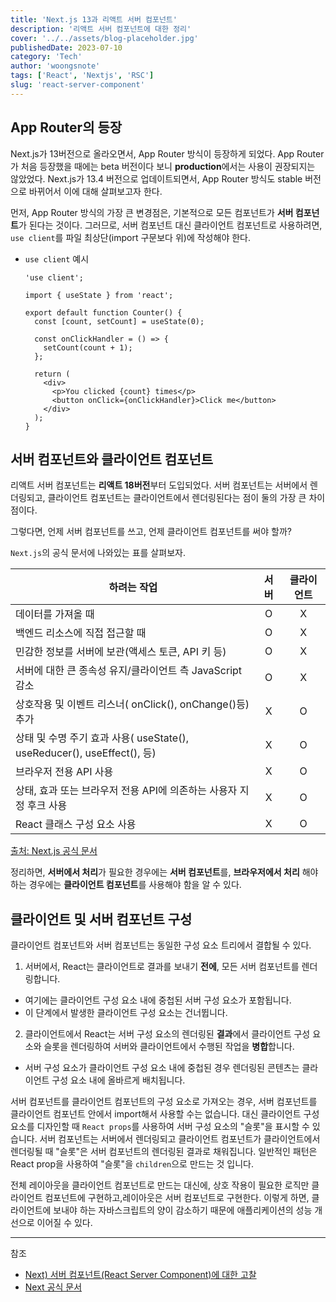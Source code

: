 ```yaml
---
title: 'Next.js 13과 리액트 서버 컴포넌트'
description: '리액트 서버 컴포넌트에 대한 정리'
cover: '../../assets/blog-placeholder.jpg'
publishedDate: 2023-07-10
category: 'Tech'
author: 'woongsnote'
tags: ['React', 'Nextjs', 'RSC']
slug: 'react-server-component'
---
```


## App Router의 등장

Next.js가 13버전으로 올라오면서, App Router 방식이 등장하게 되었다.
App Router가 처음 등장했을 때에는 beta 버전이다 보니 **production**에서는 사용이 권장되지는 않았었다.
Next.js가 13.4 버전으로 업데이트되면서, App Router 방식도 stable 버전으로 바뀌어서 이에 대해 살펴보고자 한다.

먼저, App Router 방식의 가장 큰 변경점은, 기본적으로 모든 컴포넌트가 **서버 컴포넌트**가 된다는 것이다.
그러므로, 서버 컴포넌트 대신 클라이언트 컴포넌트로 사용하려면, `use client`를 파일 최상단(import 구문보다 위)에 작성해야 한다.

- `use client` 예시

  ```tsx
  'use client';

  import { useState } from 'react';

  export default function Counter() {
    const [count, setCount] = useState(0);

    const onClickHandler = () => {
      setCount(count + 1);
    };

    return (
      <div>
        <p>You clicked {count} times</p>
        <button onClick={onClickHandler}>Click me</button>
      </div>
    );
  }
  ```

## 서버 컴포넌트와 클라이언트 컴포넌트

리액트 서버 컴포넌트는 **리액트 18버전**부터 도입되었다.
서버 컴포넌트는 서버에서 렌더링되고, 클라이언트 컴포넌트는 클라이언트에서 렌더링된다는 점이 둘의 가장 큰 차이점이다.

그렇다면, 언제 서버 컴포넌트를 쓰고, 언제 클라이언트 컴포넌트를 써야 할까?

`Next.js`의 공식 문서에 나와있는 표를 살펴보자.

| 하려는 작업                                                             | 서버 | 클라이언트 |
| ----------------------------------------------------------------------- | :--: | :--------: |
| 데이터를 가져올 때                                                      |  O   |     X      |
| 백엔드 리소스에 직접 접근할 때                                          |  O   |     X      |
| 민감한 정보를 서버에 보관(액세스 토큰, API 키 등)                       |  O   |     X      |
| 서버에 대한 큰 종속성 유지/클라이언트 측 JavaScript 감소                |  O   |     X      |
| 상호작용 및 이벤트 리스너( onClick(), onChange()등) 추가                |  X   |     O      |
| 상태 및 수명 주기 효과 사용( useState(), useReducer(), useEffect(), 등) |  X   |     O      |
| 브라우저 전용 API 사용                                                  |  X   |     O      |
| 상태, 효과 또는 브라우저 전용 API에 의존하는 사용자 지정 후크 사용      |  X   |     O      |
| React 클래스 구성 요소 사용                                             |  X   |     O      |

[출처: Next.js 공식 문서](https://nextjs.org/docs/getting-started/react-essentials#when-to-use-server-and-client-components)

정리하면, **서버에서 처리**가 필요한 경우에는 **서버 컴포넌트**를, **브라우저에서 처리** 해야 하는 경우에는 **클라이언트 컴포넌트**를 사용해야 함을 알 수 있다.

## 클라이언트 및 서버 컴포넌트 구성

클라이언트 컴포넌트와 서버 컴포넌트는 동일한 구성 요소 트리에서 결합될 수 있다.

1. 서버에서, React는 클라이언트로 결과를 보내기 **전에**, 모든 서버 컴포넌트를 렌더링합니다.

- 여기에는 클라이언트 구성 요소 내에 중첩된 서버 구성 요소가 포함됩니다.
- 이 단계에서 발생한 클라이언트 구성 요소는 건너뜁니다.

2. 클라이언트에서 React는 서버 구성 요소의 렌더링된 **결과**에서 클라이언트 구성 요소와 슬롯을 렌더링하여 서버와 클라이언트에서 수행된 작업을 **병합**합니다.

- 서버 구성 요소가 클라이언트 구성 요소 내에 중첩된 경우 렌더링된 콘텐츠는 클라이언트 구성 요소 내에 올바르게 배치됩니다.

서버 컴포넌트를 클라이언트 컴포넌트의 구성 요소로 가져오는 경우, 서버 컴포넌트를 클라이언트 컴포넌트 안에서 import해서 사용할 수는 없습니다.
대신 클라이언트 구성 요소를 디자인할 때 `React props`를 사용하여 서버 구성 요소의 "슬롯"을 표시할 수 있습니다.
서버 컴포넌트는 서버에서 렌더링되고 클라이언트 컴포넌트가 클라이언트에서 렌더링될 때 "슬롯"은 서버 컴포넌트의 렌더링된 결과로 채워집니다.
일반적인 패턴은 React prop을 사용하여 "슬롯"을 `children`으로 만드는 것 입니다.

전체 레이아웃을 클라이언트 컴포넌트로 만드는 대신에, 상호 작용이 필요한 로직만 클라이언트 컴포넌트에 구현하고,레이아웃은 서버 컴포넌트로 구현한다.
이렇게 하면, 클라이언트에 보내야 하는 자바스크립트의 양이 감소하기 때문에 애플리케이션의 성능 개선으로 이어질 수 있다.

---

참조

- [Next) 서버 컴포넌트(React Server Component)에 대한 고찰](https://velog.io/@2ast/React-%EC%84%9C%EB%B2%84-%EC%BB%B4%ED%8F%AC%EB%84%8C%ED%8A%B8React-Server-Component%EC%97%90-%EB%8C%80%ED%95%9C-%EA%B3%A0%EC%B0%B0)
- [Next 공식 문서](https://nextjs.org/docs/getting-started/react-essentials)
